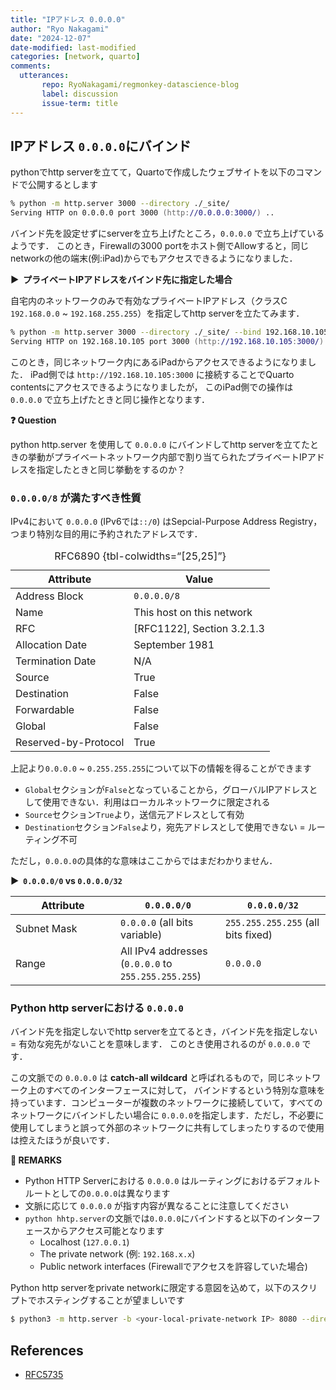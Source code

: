 ```yaml
---
title: "IPアドレス 0.0.0.0"
author: "Ryo Nakagami"
date: "2024-12-07"
date-modified: last-modified
categories: [network, quarto]
comments:
  utterances:
       repo: RyoNakagami/regmonkey-datascience-blog
       label: discussion
       issue-term: title
---
```


## IPアドレス `0.0.0.0`にバインド

pythonでhttp serverを立てて，Quartoで作成したウェブサイトを以下のコマンドで公開するとします

```.zsh
% python -m http.server 3000 --directory ./_site/
Serving HTTP on 0.0.0.0 port 3000 (http://0.0.0.0:3000/) ..
```

バインド先を設定せずにserverを立ち上げたところ，`0.0.0.0` で立ち上げているようです．
このとき，Firewallの3000 portをホスト側でAllowすると，同じnetworkの他の端末(例:iPad)からでもアクセスできるようになりました．

<strong > &#9654;&nbsp; プライベートIPアドレスをバインド先に指定した場合 </strong>

自宅内のネットワークのみで有効なプライベートIPアドレス（クラスC `192.168.0.0` ~ `192.168.255.255`）を指定してhttp serverを立たてみます．

```.zsh
% python -m http.server 3000 --directory ./_site/ --bind 192.168.10.105
Serving HTTP on 192.168.10.105 port 3000 (http://192.168.10.105:3000/) ...
```

このとき，同じネットワーク内にあるiPadからアクセスできるようになりました．
iPad側では `http://192.168.10.105:3000` に接続することでQuarto contentsにアクセスできるようになりましたが，
このiPad側での操作は `0.0.0.0` で立ち上げたときと同じ操作となります．

<div class="blog-custom-border">
<strong >❓ Question</strong> <br>

python http.server を使用して `0.0.0.0` にバインドしてhttp serverを立てたときの挙動がプライベートネットワーク内部で割り当てられたプライベートIPアドレスを指定したときと同じ挙動をするのか？

</div>


### `0.0.0.0/8` が満たすべき性質

IPv4において `0.0.0.0` (IPv6では`::/0`) はSepcial-Purpose Address Registry，つまり特別な目的用に予約されたアドレスです．


|Attribute            | Value                      |
|---------------------|----------------------------|
| Address Block        | `0.0.0.0/8`               |
| Name                 | This host on this network |
| RFC                  | [RFC1122], Section 3.2.1.3 |
| Allocation Date      | September 1981             |
| Termination Date     | N/A                        |
| Source               | True                       |
| Destination          | False                      |
| Forwardable          | False                      |
| Global               | False                      |
| Reserved-by-Protocol | True                       |

: RFC6890 {tbl-colwidths="[25,25]"}

上記より`0.0.0.0` ~ `0.255.255.255`について以下の情報を得ることができます

- `Global`セクションが`False`となっていることから，グローバルIPアドレスとして使用できない．利用はローカルネットワークに限定される
- `Source`セクション`True`より，送信元アドレスとして有効
- `Destination`セクション`False`より，宛先アドレスとして使用できない = ルーティング不可

ただし，`0.0.0.0`の具体的な意味はここからではまだわかりません．

<strong > &#9654;&nbsp; `0.0.0.0/0` vs `0.0.0.0/32` </strong>

|Attribute|	`0.0.0.0/0` |	`0.0.0.0/32`|
|---|---|---|
|Subnet Mask|	`0.0.0.0` (all bits variable)|`255.255.255.255` (all bits fixed)|
|Range|	All IPv4 addresses (`0.0.0.0` to `255.255.255.255`)	| `0.0.0.0`|

### Python http serverにおける `0.0.0.0`

バインド先を指定しないでhttp serverを立てるとき，バインド先を指定しない = 有効な宛先がないことを意味します．
このとき使用されるのが `0.0.0.0` です．

この文脈での `0.0.0.0` は **catch-all wildcard** と呼ばれるもので，同じネットワーク上のすべてのインターフェースに対して，
バインドするという特別な意味を持っています．コンピューターが複数のネットワークに接続していて，すべてのネットワークにバインドしたい場合に
`0.0.0.0`を指定します．ただし，不必要に使用してしまうと誤って外部のネットワークに共有してしまったりするので使用は控えたほうが良いです．

<div class="blog-custom-border">
<strong >📘 REMARKS</strong> <br>

- Python HTTP Serverにおける `0.0.0.0` はルーティングにおけるデフォルトルートとしての`0.0.0.0`は異なります
- 文脈に応じて `0.0.0.0` が指す内容が異なることに注意してください
- `python hhtp.server`の文脈では`0.0.0.0`にバインドすると以下のインターフェースからアクセス可能となります
  - Localhost (`127.0.0.1`)
  - The private network (例: `192.168.x.x`)
  - Public network interfaces (Firewallでアクセスを許容していた場合)

</div>

Python http serverをprivate networkに限定する意図を込めて，以下のスクリプトでホスティングすることが望ましいです

```.bash
$ python3 -m http.server -b <your-local-private-network IP> 8080 --directory ./_site/
```




References
----------
- [RFC5735](https://datatracker.ietf.org/doc/html/rfc5735#section-3)